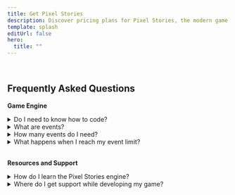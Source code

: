 ```yaml
---
title: Get Pixel Stories
description: Discover pricing plans for Pixel Stories, the modern game engine for creating immersive, story-driven games. Our pricing include one-time payments designed to meet the needs of indie developers and professional studios alike.
template: splash
editUrl: false
hero:
  title: ""
---
```



<PricingPlans />

<br />

<div class="flex flex-col max-w-[800px] mx-auto">

<h2 class="text-center">Frequently Asked Questions</h2>

**Game Engine**

<details>
  <summary>Do I need to know how to code?</summary>
  Answer here
</details>

<details>
  <summary>What are events?</summary>
  Answer here
</details>

<details>
  <summary>How many events do I need?</summary>
  Answer here
</details>

<details>
  <summary>What happens when I reach my event limit?</summary>
  Answer here
</details>

<br />

**Resources and Support**

<details>
  <summary>How do I learn the Pixel Stories engine?</summary>
  Answer here
</details>
<details>
  <summary>Where do I get support while developing my game?</summary>
  Answer here
</details>

</div>

